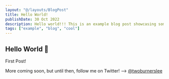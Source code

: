 ```yaml
---
layout: "@/layouts/BlogPost"
title: Hello World!
publishDate: 30 Oct 2022
description: Hello world!!! This is an example blog post showcasing some of the cool stuff Astro Cactus theme can do.
tags: ["example", "blog", "cool"]
---
```



## Hello World :ghost:

First Post!

More coming soon, but until then, follow me on Twitter! --> <a href="https://www.twitter.com/twoburnerslee" target="_blank" rel="noopener noreferrer" class="inline-block cactus-link">@twoburnerslee</a>
